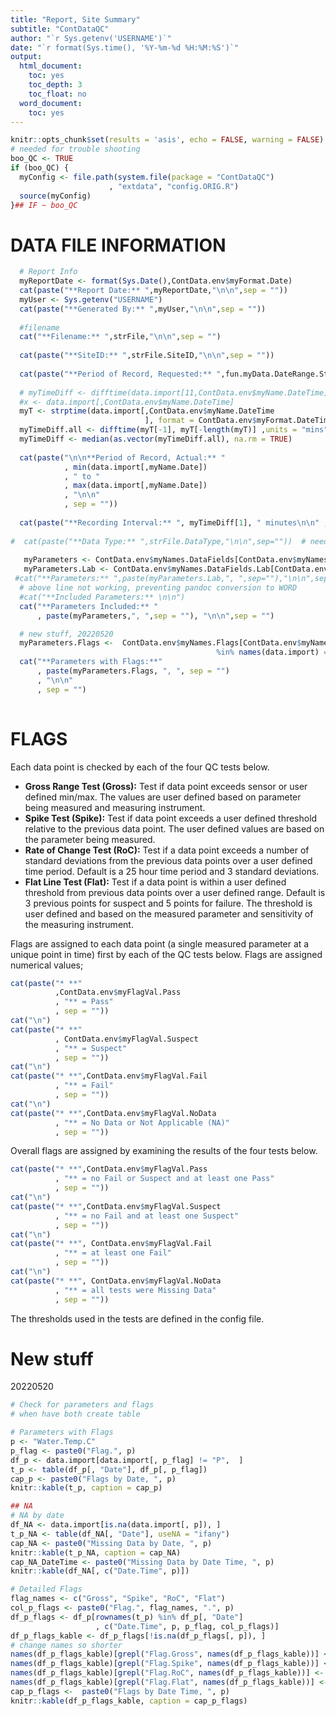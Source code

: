 ```yaml
---
title: "Report, Site Summary"
subtitle: "ContDataQC"
author: "`r Sys.getenv('USERNAME')`"
date: "`r format(Sys.time(), '%Y-%m-%d %H:%M:%S')`"
output:
  html_document:
    toc: yes
    toc_depth: 3
    toc_float: no
  word_document:
    toc: yes
---
```

```r
knitr::opts_chunk$set(results = 'asis', echo = FALSE, warning = FALSE)
# needed for trouble shooting
boo_QC <- TRUE
if (boo_QC) {
  myConfig <- file.path(system.file(package = "ContDataQC")
                      , "extdata", "config.ORIG.R")
  source(myConfig)
}## IF ~ boo_QC
```

# DATA FILE INFORMATION
```r
  # Report Info
  myReportDate <- format(Sys.Date(),ContData.env$myFormat.Date)
  cat(paste("**Report Date:** ",myReportDate,"\n\n",sep = ""))
  myUser <- Sys.getenv("USERNAME")
  cat(paste("**Generated By:** ",myUser,"\n\n",sep = ""))
  
  #filename
  cat("**Filename:** ",strFile,"\n\n",sep = "")
  
  cat(paste("**SiteID:** ",strFile.SiteID,"\n\n",sep = ""))
  
  cat(paste("**Period of Record, Requested:** ",fun.myData.DateRange.Start," to ",fun.myData.DateRange.End,sep = "",collapse = "\n\n"))
       
  # myTimeDiff <- difftime(data.import[11,ContData.env$myName.DateTime],data.import[10,ContData.env$myName.DateTime],units="mins")
  #x <- data.import[,ContData.env$myName.DateTime]
  myT <- strptime(data.import[,ContData.env$myName.DateTime
                              ], format = ContData.env$myFormat.DateTime)
  myTimeDiff.all <- difftime(myT[-1], myT[-length(myT)] ,units = "mins")
  myTimeDiff <- median(as.vector(myTimeDiff.all), na.rm = TRUE)
  
  cat(paste("\n\n**Period of Record, Actual:** "
            , min(data.import[,myName.Date])
            , " to "
            , max(data.import[,myName.Date])
            , "\n\n"
            , sep = ""))
       
  cat(paste("**Recording Interval:** ", myTimeDiff[1], " minutes\n\n" ,sep = ""))
  
#  cat(paste("**Data Type:** ",strFile.DataType,"\n\n",sep=""))  # need to do better
  
   myParameters <- ContData.env$myNames.DataFields[ContData.env$myNames.DataFields %in% names(data.import) == TRUE] 
   myParameters.Lab <- ContData.env$myNames.DataFields.Lab[ContData.env$myNames.DataFields %in% names(data.import) == TRUE]
 #cat("**Parameters:** ",paste(myParameters.Lab,", ",sep=""),"\n\n",sep="")
  # above line not working, preventing pandoc conversion to WORD
  #cat("**Included Parameters:** \n\n")
  cat("**Parameters Included:** "
      , paste(myParameters,", ",sep = ""), "\n\n",sep = "")

  # new stuff, 20220520
  myParameters.Flags <-  ContData.env$myNames.Flags[ContData.env$myNames.Flags
                                              %in% names(data.import) == TRUE]
  cat("**Parameters with Flags:**"
      , paste(myParameters.Flags, ", ", sep = "")
      , "\n\n"
      , sep = "")
  
```


# FLAGS
Each data point is checked by each of the four QC tests below. 

* **Gross Range Test (Gross):** Test if data point exceeds sensor or user defined min/max.  The values are user defined based on parameter being measured and measuring instrument.
* **Spike Test (Spike):** Test if data point exceeds a user defined threshold relative to the previous data point.  The user defined values are based on the parameter being measured.
* **Rate of Change Test (RoC):** Test if a data point exceeds a number of standard deviations from the previous data points over a user defined time period.  Default is a 25 hour time period and 3 standard deviations.
* **Flat Line Test (Flat):** Test if a data point is within a user defined threshold from previous data points over a user defined range.  Default is 3 previous points for suspect and 5 points for failure.  The threshold is user defined and based on the measured parameter and sensitivity of the measuring instrument.

Flags are assigned to each data point (a single measured parameter at a unique point in time) first by each of the QC tests below.  Flags are assigned numerical values;

```r
cat(paste("* **"
          ,ContData.env$myFlagVal.Pass
          , "** = Pass"
          , sep = ""))
cat("\n")
cat(paste("* **"
          , ContData.env$myFlagVal.Suspect
          , "** = Suspect"
          , sep = ""))  
cat("\n")
cat(paste("* **",ContData.env$myFlagVal.Fail
          , "** = Fail"
          , sep = ""))
cat("\n")
cat(paste("* **",ContData.env$myFlagVal.NoData
          , "** = No Data or Not Applicable (NA)"
          , sep = ""))
```

Overall flags are assigned by examining the results of the four tests below. 

```r
cat(paste("* **",ContData.env$myFlagVal.Pass
          , "** = no Fail or Suspect and at least one Pass"
          , sep = ""))
cat("\n")
cat(paste("* **",ContData.env$myFlagVal.Suspect
          , "** = no Fail and at least one Suspect"
          , sep = "")) 
cat("\n") 
cat(paste("* **", ContData.env$myFlagVal.Fail
          , "** = at least one Fail"
          , sep = ""))
cat("\n")
cat(paste("* **", ContData.env$myFlagVal.NoData
          , "** = all tests were Missing Data"
          , sep = ""))
```

The thresholds used in the tests are defined in the config file.


# New stuff

20220520
```r

# Check for parameters and flags
# when have both create table

# Parameters with Flags
p <- "Water.Temp.C"
p_flag <- paste0("Flag.", p)
df_p <- data.import[data.import[, p_flag] != "P",  ]
t_p <- table(df_p[, "Date"], df_p[, p_flag])
cap_p <- paste0("Flags by Date, ", p)
knitr::kable(t_p, caption = cap_p)

## NA
# NA by date
df_NA <- data.import[is.na(data.import[, p]), ]
t_p_NA <- table(df_NA[, "Date"], useNA = "ifany")
cap_NA <- paste0("Missing Data by Date, ", p)
knitr::kable(t_p_NA, caption = cap_NA)
cap_NA_DateTime <- paste0("Missing Data by Date Time, ", p)
knitr::kable(df_NA[, c("Date.Time", p)])

# Detailed Flags
flag_names <- c("Gross", "Spike", "RoC", "Flat")
col_p_flags <- paste0("Flag.", flag_names, ".", p)
df_p_flags <- df_p[rownames(t_p) %in% df_p[, "Date"]
                   , c("Date.Time", p, p_flag, col_p_flags)]
df_p_flags_kable <- df_p_flags[!is.na(df_p_flags[, p]), ]
# change names so shorter
names(df_p_flags_kable)[grepl("Flag.Gross", names(df_p_flags_kable))] <- "Gross"
names(df_p_flags_kable)[grepl("Flag.Spike", names(df_p_flags_kable))] <- "Spike"
names(df_p_flags_kable)[grepl("Flag.RoC", names(df_p_flags_kable))] <- "RoC"
names(df_p_flags_kable)[grepl("Flag.Flat", names(df_p_flags_kable))] <- "Flat"
cap_p_flags <-  paste0("Flags by Date Time, ", p)
knitr::kable(df_p_flags_kable, caption = cap_p_flags)

```


